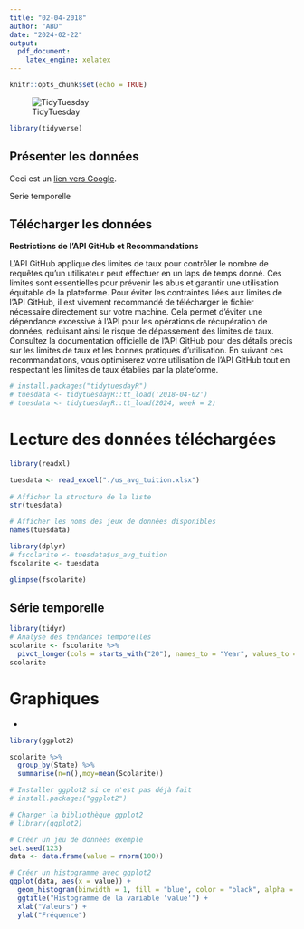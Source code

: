 ```yaml
---
title: "02-04-2018"
author: "ABD"
date: "2024-02-22"
output:
  pdf_document: 
    latex_engine: xelatex
---
```


```r
knitr::opts_chunk$set(echo = TRUE)
```

![TidyTuesday](../../tt_logo.png)

```r
library(tidyverse)
```

\newpage

## Présenter les données

Ceci est un [lien vers Google](http://www.google.com).

Serie temporelle [\textcolor{blue}{lien vers la Section 2}](#section-2)


<!-- ![Sujet](https://onlinembapage.com/average-tuition-and-educational-attainment-in-the-united-states/) -->

## Télécharger les données

**Restrictions de l'API GitHub et Recommandations**

L'API GitHub applique des limites de taux pour contrôler le nombre de requêtes qu'un utilisateur peut effectuer en un laps de temps donné. Ces limites sont essentielles pour prévenir les abus et garantir une utilisation équitable de la plateforme.
Pour éviter les contraintes liées aux limites de l'API GitHub, il est vivement recommandé de télécharger le fichier nécessaire directement sur votre machine. Cela permet d'éviter une dépendance excessive à l'API pour les opérations de récupération de données, réduisant ainsi le risque de dépassement des limites de taux. Consultez la documentation officielle de l'API GitHub pour des détails précis sur les limites de taux et les bonnes pratiques d'utilisation.
En suivant ces recommandations, vous optimiserez votre utilisation de l'API GitHub tout en respectant les limites de taux établies par la plateforme.

```r
# install.packages("tidytuesdayR") 
# tuesdata <- tidytuesdayR::tt_load('2018-04-02')
# tuesdata <- tidytuesdayR::tt_load(2024, week = 2)

```


# Lecture des données téléchargées

```r
library(readxl)

tuesdata <- read_excel("./us_avg_tuition.xlsx")
  
# Afficher la structure de la liste
str(tuesdata)

# Afficher les noms des jeux de données disponibles
names(tuesdata)
```

```r
library(dplyr)
# fscolarite <- tuesdata$us_avg_tuition
fscolarite <- tuesdata

glimpse(fscolarite)

```

## Série temporelle {#section-2}

```r
library(tidyr)
# Analyse des tendances temporelles
scolarite <- fscolarite %>%
  pivot_longer(cols = starts_with("20"), names_to = "Year", values_to = "Scolarite")
scolarite
```

\newpage

# Graphiques
*
```r
library(ggplot2)

scolarite %>% 
  group_by(State) %>%
  summarise(n=n(),moy=mean(Scolarite))

```



```r

# Installer ggplot2 si ce n'est pas déjà fait
# install.packages("ggplot2")

# Charger la bibliothèque ggplot2
# library(ggplot2)

# Créer un jeu de données exemple
set.seed(123)
data <- data.frame(value = rnorm(100))

# Créer un histogramme avec ggplot2
ggplot(data, aes(x = value)) +
  geom_histogram(binwidth = 1, fill = "blue", color = "black", alpha = 0.7) +
  ggtitle("Histogramme de la variable 'value'") +
  xlab("Valeurs") +
  ylab("Fréquence")


```


